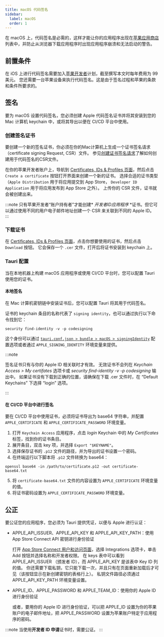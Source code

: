 ```yaml
---
title: macOS 代码签名
sidebar:
  label: macOS
  order: 1
---
```


在 macOS 上，代码签名是必需的，这样才能让你的应用程序出现在[苹果应用商店]列表中，并防止从浏览器下载应用程序时出现应用程序崩溃和无法启动的警告。

## 前置条件

在 iOS 上进行代码签名需要加入[苹果开发者]计划，截至撰写本文时每年费用为 99 美元。
您还需要一台苹果设备来执行代码签名。这是由于签名过程和苹果的条款和条件所要求的。

## 签名

要为 macOS 设置代码签名，您必须创建 Apple 代码签名证书并将其安装到您的 Mac 计算机 keychain 中，或将其导出以便在 CI/CD 平台中使用。

### 创建签名证书

要创建一个新的签名证书，你必须在你的Mac计算机上生成一个证书签名请求（certificate signing Request, CSR）文件。
参见[创建证书签名请求]了解如何创建用于代码签名的CSR文件。

在你的苹果开发者账户上，导航到 [Certificates, IDs & Profiles 页面]，然后点击 `Create a certificate` 按钮打开界面来创建一个新的证书。
选择合适的证书类型（`Apple Distribution` 用于将应用提交到 App Store， `Developer ID Application` 用于将应用发布到 App Store 之外）。
上传你的 CSR 文件，证书就会被创建出来。

:::note
只有苹果开发者“账户持有者”才能创建\* _开发者ID应用程序_ \*证书。但它可以通过使用不同的用户电子邮件地址创建一个 CSR 来关联到不同的 Apple ID。
:::

### 下载证书

在 [Certificates, IDs & Profiles 页面]，点击你想要使用的证书，然后点击 `Download` 按钮。
它会保存一个 `.cer` 文件，打开后将证书安装到 keychain 上。

### Tauri 配置

当在本地机器上构建 macOS 应用程序或使用 CI/CD 平台时，您可以配置 Tauri 使用您的证书。

#### 本地签名

在 Mac 计算机密钥链中安装证书后，您可以配置 Tauri 将其用于代码签名。

证书的 keychain 条目的名称代表了 `signing identity`，也可以通过执行以下命令找到它：

```
security find-identity -v -p codesigning
```

这个身份可以通过 [`tauri.conf.json > bundle > macOS > signingIdentity`] 配置选项或者通过 `APPLE_SIGNING_IDENTITY` 环境变量来提供。

:::note

签名证书只有与你的 Apple ID 相关联时才有效。
无效证书不会列在 _Keychain Access > My certifates_ 选项卡或 _security find-identity -v -p codesigning_ 输出中。
如果证书没有下载到正确的位置，请确保在下载 .cer 文件时，在 “Default Keychains” 下选择 “login” 选项。

:::

#### 在 CI/CD 平台中进行签名

要在 CI/CD 平台中使用证书，必须将证书导出为 base64 字符串，并配置 `APPLE_CERTIFICATE` 和 `APPLE_CERTIFICATE_PASSWORD` 环境变量。

1. 打开 `Keychain Access` 应用程序，点击 _login_ Keychain 中的 _My Certificates_ 标签，找到你的证书条目。
2. 展开条目，双击 key 项，并选择 `Export "$KEYNAME"`。
3. 选择保存证书的 `.p12` 文件的路径，并为导出的证书设置一个密码。
4. 在终端运行以下脚本将 `.p12` 文件转换为 base64：

```
openssl base64 -in /path/to/certificate.p12 -out certificate-base64.txt
```

5. 将 `certificate-base64.txt` 文件的内容设置为 `APPLE_CERTIFICATE` 环境变量的值。
6. 将证书密码设置为 `APPLE_CERTIFICATE_PASSWORD` 环境变量。

## 公正

要公证您的应用程序，您必须为 Tauri 提供凭证，以便与 Apple 进行认证：

- APPLE_API_ISSUER、APPLE_API_KEY 和 APPLE_API_KEY_PATH：使用 App Store Connect API 密钥进行身份验证

  打开 [App Store Connect 用户和访问页面]，选择 Integrations 选项卡，单击 Add 按钮并选择名称和开发者权限。
  在 keys 表中可以看到 APPLE_API_ISSUER （颁发者 ID），而 APPLE_API_KEY 是该表中 Key ID 列的值。
  你还需要下载私钥，它只能下载一次，并且只有在页面重新加载后才可见（该按钮显示在新创建密钥的表格行上）。
  私钥文件路径必须通过 APPLE_API_KEY_PATH 环境变量设置。

- APPLE_ID、APPLE_PASSWORD 和 APPLE_TEAM_ID：使用你的 Apple ID 进行身份验证

  或者，要用你的 Apple ID 进行身份验证，可以把 APPLE_ID 设置为你的苹果账户的电子邮件地址，把 APPLE_PASSWORD 设置为苹果账户特定于应用程序的密码。

:::note
当使用**开发者 ID 申请**证书时，需要公证。
:::

[Certificates]: https://developer.apple.com/account/resources/certificates/list
[苹果开发者]: https://developer.apple.com
[苹果应用商店]: https://www.apple.com/app-store/
[App Store Connect 用户和访问页面]: https://appstoreconnect.apple.com/access/users
[`tauri.conf.json > bundle > macOS > signingIdentity`]: /reference/config/#signingidentity
[创建证书签名请求]: https://developer.apple.com/help/account/create-certificates/create-a-certificate-signing-request
[Certificates, IDs & Profiles 页面]: https://developer.apple.com/account/resources/certificates/list
